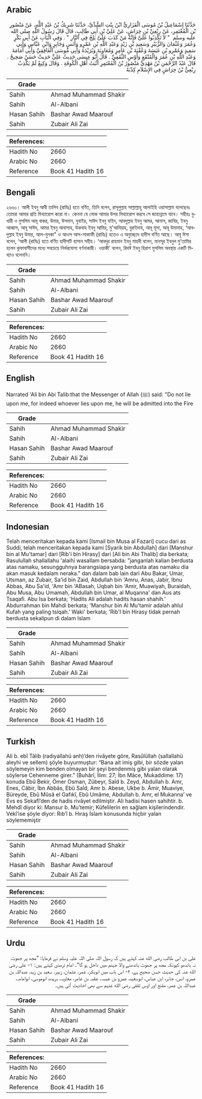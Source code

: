 ## Arabic


<div dir="rtl" lang="ar" style={{fontSize:'larger',backgroundColor:'#f8f9fa',padding:20}}>
حَدَّثَنَا إِسْمَاعِيلُ بْنُ مُوسَى الْفَزَارِيُّ ابْنُ بِنْتِ السُّدِّيِّ، حَدَّثَنَا شَرِيكُ بْنُ عَبْدِ اللَّهِ، عَنْ مَنْصُورِ بْنِ الْمُعْتَمِرِ، عَنْ رِبْعِيِّ بْنِ حِرَاشٍ، عَنْ عَلِيِّ بْنِ أَبِي طَالِبٍ، قَالَ قَالَ رَسُولُ اللَّهِ صلى الله عليه وسلم ‏ "‏ لاَ تَكْذِبُوا عَلَىَّ فَإِنَّهُ مَنْ كَذَبَ عَلَىَّ يَلِجُ فِي النَّارِ ‏"‏ ‏.‏ وَفِي الْبَابِ عَنْ أَبِي بَكْرٍ وَعُمَرَ وَعُثْمَانَ وَالزُّبَيْرِ وَسَعِيدِ بْنِ زَيْدٍ وَعَبْدِ اللَّهِ بْنِ عَمْرٍو وَأَنَسٍ وَجَابِرٍ وَابْنِ عَبَّاسٍ وَأَبِي سَعِيدٍ وَعَمْرِو بْنِ عَبَسَةَ وَعُقْبَةَ بْنِ عَامِرٍ وَمُعَاوِيَةَ وَبُرَيْدَةَ وَأَبِي مُوسَى الْغَافِقِيِّ وَأَبِي أُمَامَةَ وَعَبْدِ اللَّهِ بْنِ عُمَرَ وَالْمُنْقَعِ وَأَوْسٍ الثَّقَفِيِّ ‏.‏ قَالَ أَبُو عِيسَى حَدِيثُ عَلِيٍّ حَدِيثٌ حَسَنٌ صَحِيحٌ ‏.‏ قَالَ عَبْدُ الرَّحْمَنِ بْنُ مَهْدِيٍّ مَنْصُورُ بْنُ الْمُعْتَمِرِ أَثْبَتُ أَهْلِ الْكُوفَةِ ‏.‏ وَقَالَ وَكِيعٌ لَمْ يَكْذِبْ رِبْعِيُّ بْنُ حِرَاشٍ فِي الإِسْلاَمِ كِذْبَةً
</div>
<div style={{backgroundColor:'#f8f9fa',padding:20, marginBottom: 10}}><table> <thead> <tr> <th>Grade</th> <th></th> </tr> </thead> <tbody> <tr><td>Sahih</td><td>Ahmad Muhammad Shakir</td></tr><tr><td>Sahih</td><td>Al-Albani</td></tr><tr><td>Hasan Sahih</td><td>Bashar Awad Maarouf</td></tr><tr><td>Sahih</td><td>Zubair Ali Zai</td></tr></tbody></table><table> <thead> <tr> <th>References:</th> <th></th> </tr> </thead> <tbody><tr><td>Hadith No</td><td>2660</td></tr><tr><td>Arabic No</td><td>2660</td></tr><tr><td>Reference</td><td>Book 41 Hadith 16</td></tr></tbody></table></div>

## Bengali


<div dir="ltr" lang="bn" style={{fontSize:'larger',backgroundColor:'#f8f9fa',padding:20}}>
২৬৬০। আলী ইবনু আবী তালিব (রাযিঃ) হতে বর্ণিত, তিনি বলেন, রাসূলুল্লাহ সাল্লাল্লাহু আলাইহি ওয়াসাল্লাম বলেছেনঃ তোমরা আমার প্রতি মিথ্যারোপ করো না। কেননা যে লোক আমার উপর মিথ্যারোপ করবে সে জাহান্নামে যাবে। সহীহঃ বুখারী ও মুসলিম আবূ বাকর, উমার, উসমান, যুবাইর, সাঈদ ইবনু যাইদ, আবদুল্লাহ ইবনু আমর, আনাস, জাবির, ইবনু আব্বাস, আবূ সাঈদ, আমর ইবনু আবাসাহ, উকবাহ ইবনু আমির, মু'আবিয়াহ, বুরাইদাহ, আবূ মূসা, আবূ উমামাহ, ‘আবদুল্লাহ ইবনু উমার, আল-মুনকা" ও আওস আস-সাকাফী (রাযিঃ) হতেও এ অনুচ্ছেদে হাদীস বর্ণিত আছে। আবূ ঈসা বলেন, ‘আলী (রাযিঃ) হতে বর্ণিত হাদীসটি হাসান সহীহ। ‘আবদুর রাহমান ইবনু মাহদী বলেন, মানসূর ইবনুল মু'তামির হলেন কূফাবাসীদের মধ্যে সবচেয়ে নির্ভরযোগ্য বর্ণনাকারী। ওয়াকী' বলেন, রিবঈ ইবনু হিরাশ মুসলিম অবস্থায় একটি মিথ্যাও বলেননি।
</div>
<div style={{backgroundColor:'#f8f9fa',padding:20, marginBottom: 10}}><table> <thead> <tr> <th>Grade</th> <th></th> </tr> </thead> <tbody> <tr><td>Sahih</td><td>Ahmad Muhammad Shakir</td></tr><tr><td>Sahih</td><td>Al-Albani</td></tr><tr><td>Hasan Sahih</td><td>Bashar Awad Maarouf</td></tr><tr><td>Sahih</td><td>Zubair Ali Zai</td></tr></tbody></table><table> <thead> <tr> <th>References:</th> <th></th> </tr> </thead> <tbody><tr><td>Hadith No</td><td>2660</td></tr><tr><td>Arabic No</td><td>2660</td></tr><tr><td>Reference</td><td>Book 41 Hadith 16</td></tr></tbody></table></div>

## English


<div dir="ltr" lang="en" style={{fontSize:'larger',backgroundColor:'#f8f9fa',padding:20}}>
Narrated 'Ali bin Abi Talib:that the Messenger of Allah (ﷺ) said: "Do not lie upon me, for indeed whoever lies upon me, he will be admitted into the Fire
</div>
<div style={{backgroundColor:'#f8f9fa',padding:20, marginBottom: 10}}><table> <thead> <tr> <th>Grade</th> <th></th> </tr> </thead> <tbody> <tr><td>Sahih</td><td>Ahmad Muhammad Shakir</td></tr><tr><td>Sahih</td><td>Al-Albani</td></tr><tr><td>Hasan Sahih</td><td>Bashar Awad Maarouf</td></tr><tr><td>Sahih</td><td>Zubair Ali Zai</td></tr></tbody></table><table> <thead> <tr> <th>References:</th> <th></th> </tr> </thead> <tbody><tr><td>Hadith No</td><td>2660</td></tr><tr><td>Arabic No</td><td>2660</td></tr><tr><td>Reference</td><td>Book 41 Hadith 16</td></tr></tbody></table></div>

## Indonesian


<div dir="ltr" lang="id" style={{fontSize:'larger',backgroundColor:'#f8f9fa',padding:20}}>
Telah menceritakan kepada kami [Ismail bin Musa al Fazari] cucu dari as Suddi, telah menceritakan kepada kami [Syarik bin Abdullah] dari [Manshur bin al Mu'tamar] dari [Rib'i bin Hirasy] dari [Ali bin Abi Thalib] dia berkata; Rasulullah shallallahu 'alaihi wasallam bersabda: "janganlah kalian berdusta atas namaku, sesungguhnya barangsiapa yang berdusta atas namaku dia akan masuk kedalam neraka." dan dalam bab lain dari Abu Bakar, Umar, Utsman, az Zubair, Sa'id bin Zaid, Abdullah bin 'Amru, Anas, Jabir, Ibnu Abbas, Abu Sa'id, 'Amr bin 'ABasah, Uqbah bin 'Amir, Muawiyah, Buraidah, Abu Musa, Abu Umamah, Abdullah bin Umar, al Muqanna' dan Aus ats Tsaqafi. Abu Isa berkata; 'Hadits Ali adalah hadits hasan shahih.' Abdurrahman bin Mahdi berkata; 'Manshur bin Al Mu'tamir adalah ahlul Kufah yang paling tsiqah.' Waki' berkata; 'Rib'I bin Hirasy tidak pernah berdusta sekalipun di dalam Islam
</div>
<div style={{backgroundColor:'#f8f9fa',padding:20, marginBottom: 10}}><table> <thead> <tr> <th>Grade</th> <th></th> </tr> </thead> <tbody> <tr><td>Sahih</td><td>Ahmad Muhammad Shakir</td></tr><tr><td>Sahih</td><td>Al-Albani</td></tr><tr><td>Hasan Sahih</td><td>Bashar Awad Maarouf</td></tr><tr><td>Sahih</td><td>Zubair Ali Zai</td></tr></tbody></table><table> <thead> <tr> <th>References:</th> <th></th> </tr> </thead> <tbody><tr><td>Hadith No</td><td>2660</td></tr><tr><td>Arabic No</td><td>2660</td></tr><tr><td>Reference</td><td>Book 41 Hadith 16</td></tr></tbody></table></div>

## Turkish


<div dir="ltr" lang="tr" style={{fontSize:'larger',backgroundColor:'#f8f9fa',padding:20}}>
Ali b. ebî Tâlib (radıyallahü anh)’den rivâyete göre, Rasûlüllah (sallallahü aleyhi ve sellem) şöyle buyurmuştur: “Bana ait imiş gibi, bir sözde yalan söylemeyin kim benden olmayan bir şeyi bendenmiş gibi yalan olarak söylerse Cehenneme girer.” (Buhârî, İlim: 27; İbn Mâce, Mukaddime: 17) konuda Ebû Bekir, Ömer Osman, Zübeyr, Saîd b. Zeyd, Abdullah b. Amr, Enes, Câbir, İbn Abbâs, Ebû Saîd, Amr b. Abese, Ukbe b. Âmir, Muaviye, Büreyde, Ebû Mûsâ el Gafıkî, Ebû Umâme, Abdullah b. Amr, el Mukanna’ ve Evs es Sekafî’den de hadis rivâyet edilmiştir. Ali hadisi hasen sahihtir. b. Mehdî diyor ki: Mansur b. Mu’temir; Küfelilerin en sağlam kişilerindendir. Vekî’ise şöyle diyor: Rıb’î b. Hıraş İslam konusunda hiçbir yalan söylememiştir
</div>
<div style={{backgroundColor:'#f8f9fa',padding:20, marginBottom: 10}}><table> <thead> <tr> <th>Grade</th> <th></th> </tr> </thead> <tbody> <tr><td>Sahih</td><td>Ahmad Muhammad Shakir</td></tr><tr><td>Sahih</td><td>Al-Albani</td></tr><tr><td>Hasan Sahih</td><td>Bashar Awad Maarouf</td></tr><tr><td>Sahih</td><td>Zubair Ali Zai</td></tr></tbody></table><table> <thead> <tr> <th>References:</th> <th></th> </tr> </thead> <tbody><tr><td>Hadith No</td><td>2660</td></tr><tr><td>Arabic No</td><td>2660</td></tr><tr><td>Reference</td><td>Book 41 Hadith 16</td></tr></tbody></table></div>

## Urdu


<div dir="rtl" lang="ur" style={{fontSize:'larger',backgroundColor:'#f8f9fa',padding:20}}>
علی بن ابی طالب رضی الله عنہ کہتے ہیں کہ رسول اللہ صلی اللہ علیہ وسلم نے فرمایا: ”مجھ پر جھوٹ نہ باندھو کیونکہ مجھ پر جھوٹ باندھنے والا جہنم میں داخل ہو گا“۔ امام ترمذی کہتے ہیں: ۱- علی رضی الله عنہ کی حدیث حسن صحیح ہے، ۲- اس باب میں ابوبکر، عمر، عثمان، زبیر، سعید بن زید، عبداللہ بن عمرو، انس، جابر، ابن عباس، ابوسعید، عمرو بن عبسہ، عقبہ بن عامر، معاویہ، بریدہ، ابوموسیٰ، ابوامامہ، عبداللہ بن عمر، مقنع اور اوس ثقفی رضی الله عنہم سے بھی احادیث آئی ہیں۔
</div>
<div style={{backgroundColor:'#f8f9fa',padding:20, marginBottom: 10}}><table> <thead> <tr> <th>Grade</th> <th></th> </tr> </thead> <tbody> <tr><td>Sahih</td><td>Ahmad Muhammad Shakir</td></tr><tr><td>Sahih</td><td>Al-Albani</td></tr><tr><td>Hasan Sahih</td><td>Bashar Awad Maarouf</td></tr><tr><td>Sahih</td><td>Zubair Ali Zai</td></tr></tbody></table><table> <thead> <tr> <th>References:</th> <th></th> </tr> </thead> <tbody><tr><td>Hadith No</td><td>2660</td></tr><tr><td>Arabic No</td><td>2660</td></tr><tr><td>Reference</td><td>Book 41 Hadith 16</td></tr></tbody></table></div>